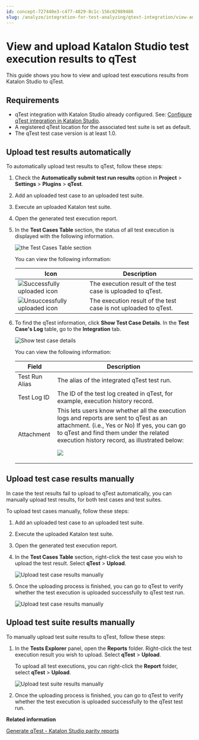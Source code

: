 ```yaml
---
id: concept-727440e3-c477-4829-8c1c-156c02989486
slug: /analyze/integration-for-test-analyzing/qtest-integration/view-and-upload-katalon-studio-test-execution-results-to-qtest
---
```


# View and upload Katalon Studio test execution results to qTest

This guide shows you how to view and upload test executions results from Katalon Studio to qTest.

## Requirements

-   qTest integration with Katalon Studio already configured. See: [Configure qTest integration in Katalon Studio](/organize/integration-for-organizing-tests/configure-qtest-integration-in-katalon-studio).
-   A registered qTest location for the associated test suite is set as default.
-   The qTest test case version is at least 1.0.

## Upload test results automatically

To automatically upload test results to qTest, follow these steps:

1.  Check the **Automatically submit test run results** option in **Project** &gt; **Settings** &gt; **Plugins** &gt; **qTest**.

2.  Add an uploaded test case to an uploaded test suite.

3.  Execute an uploaded Katalon test suite.

4.  Open the generated test execution report.

5.  In the **Test Cases Table** section, the status of all test execution is displayed with the following information.

    <img src="https://github.com/katalon-studio/docs-images/raw/master/katalon-studio/docs/upload-test-execution/image2017-8-7-153A423A26.png" width={600} alt="the Test Cases Table section" />

    You can view the following information:

    <table><tr><th>Icon</th><th>Description</th></tr><tbody><tr><td><img src="https://github.com/katalon-studio/docs-images/raw/master/katalon-studio/docs/upload-test-execution/image2017-2-28-163A323A19.png" alt="Successfully uploaded icon" /></td><td>The execution result of the test case is uploaded to qTest.</td></tr><tr><td><img src="https://github.com/katalon-studio/docs-images/raw/master/katalon-studio/docs/upload-test-execution/image2017-2-28-163A293A39.png" alt="Unsuccessfully uploaded icon" /></td><td>The execution result of the test case is not uploaded to qTest.</td></tr>    </tbody></table>

6.  To find the qTest information, click **Show Test Case Details**. In the **Test Case's Log** table, go to the **Integration** tab.

    <img src="https://github.com/katalon-studio/docs-images/raw/master/katalon-studio/docs/upload-test-execution/image2017-8-7-153A453A53.png" width={600} alt="Show test case details" />

    You can view the following information:

    <table><tr><th>Field</th><th>Description</th></tr><tbody><tr><td>Test Run Alias</td><td>The alias of the integrated qTest test run.</td></tr><tr><td>Test Log ID</td><td>The ID of the test log created in qTest, for example, execution history record.</td></tr><tr><td>Attachment</td><td>This lets users know whether all the execution logs and reports are sent to qTest as an attachment. (i.e., Yes or No) If yes, you can go to qTest and find them under the related execution history record, as illustrated below:<p><img src="https://github.com/katalon-studio/docs-images/raw/master/katalon-studio/docs/upload-test-execution/image2017-8-7-153A503A43.png" width={500} /></p></td></tr>    </tbody></table>


## Upload test case results manually

In case the test results fail to upload to qTest automatically, you can manually upload test results, for both test cases and test suites.

To upload test cases manually, follow these steps:

1.  Add an uploaded test case to an uploaded test suite.

2.  Execute the uploaded Katalon test suite.

3.  Open the generated test execution report.

4.  In the **Test Cases Table** section, right-click the test case you wish to upload the test result. Select **qTest** &gt; **Upload**.

    <img src="https://github.com/katalon-studio/docs-images/raw/master/katalon-studio/docs/upload-test-execution/image2017-8-7-163A33A27.png" width={600} alt="Upload test case results manually" />

5.  Once the uploading process is finished, you can go to qTest to verify whether the test execution is uploaded successfully to qTest test run.

    <img src="https://github.com/katalon-studio/docs-images/raw/master/katalon-studio/docs/upload-test-execution/image2017-8-7-163A103A23.png" width={600} alt="Upload test case results manually" />


## Upload test suite results manually

To manually upload test suite results to qTest, follow these steps:

1.  In the **Tests Explorer** panel, open the **Reports** folder. Right-click the test execution result you wish to upload. Select **qTest** &gt; **Upload**.

    To upload all test executions, you can right-click the **Report** folder, select **qTest** &gt; **Upload**.

    <img src="https://github.com/katalon-studio/docs-images/raw/master/katalon-studio/docs/upload-test-execution/image2017-8-7-163A113A37.png" width={500} alt="Upload test suite results manually" />

2.  Once the uploading process is finished, you can go to qTest to verify whether the test execution is uploaded successfully to the qTest test run.


**Related information**  


[Generate qTest - Katalon Studio parity reports](/analyze/integration-for-test-analyzing/qtest-integration/generate-qtest-katalon-studio-parity-reports)